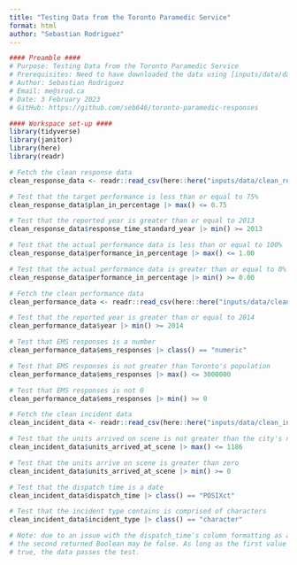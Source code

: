 ```yaml
---
title: "Testing Data from the Toronto Paramedic Service"
format: html
author: "Sebastian Rodriguez"
---
```

```r
#### Preamble ####
# Purpose: Testing Data from the Toronto Paramedic Service
# Prerequisites: Need to have downloaded the data using [inputs/data/data_import.qmd]
# Author: Sebastian Rodriguez
# Email: me@srod.ca
# Date: 3 February 2023
# GitHub: https://github.com/seb646/toronto-paramedic-responses
```

```r
#### Workspace set-up ####
library(tidyverse)
library(janitor)
library(here)
library(readr)
```

```r
# Fetch the clean response data 
clean_response_data <- readr::read_csv(here::here("inputs/data/clean_response_data.csv"), show_col_types = FALSE)

# Test that the target performance is less than or equal to 75%
clean_response_data$plan_in_percentage |> max() <= 0.75

# Test that the reported year is greater than or equal to 2013
clean_response_data$response_time_standard_year |> min() >= 2013

# Test that the actual performance data is less than or equal to 100%
clean_response_data$performance_in_percentage |> max() <= 1.00

# Test that the actual performance data is greater than or equal to 0%
clean_response_data$performance_in_percentage |> min() >= 0.00
```

```r
# Fetch the clean performance data
clean_performance_data <- readr::read_csv(here::here("inputs/data/clean_performance_data.csv"), show_col_types = FALSE)

# Test that the reported year is greater than or equal to 2014
clean_performance_data$year |> min() >= 2014

# Test that EMS responses is a number
clean_performance_data$ems_responses |> class() == "numeric"

# Test that EMS responses is not greater than Toronto's population
clean_performance_data$ems_responses |> max() <= 3000000

# Test that EMS responses is not 0 
clean_performance_data$ems_responses |> min() >= 0
```

```r
# Fetch the clean incident data
clean_incident_data <- readr::read_csv(here::here("inputs/data/clean_incident_data.csv"), show_col_types = FALSE)

# Test that the units arrived on scene is not greater than the city's number of paramedics
clean_incident_data$units_arrived_at_scene |> max() <= 1186

# Test that the units arrive on scene is greater than zero
clean_incident_data$units_arrived_at_scene |> min() >= 0

# Test that the dispatch time is a date 
clean_incident_data$dispatch_time |> class() == "POSIXct"

# Test that the incident type contains is comprised of characters
clean_incident_data$incident_type |> class() == "character"

# Note: due to an issue with the dispatch_time's column formatting as a date,
# the second returned Boolean may be false. As long as the first value returns 
# true, the data passes the test.
```
